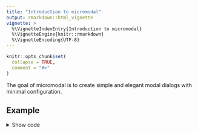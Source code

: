 ```yaml
---
title: "Introduction to micromodal"
output: rmarkdown::html_vignette
vignette: >
  %\VignetteIndexEntry{Introduction to micromodal}
  %\VignetteEngine{knitr::rmarkdown}
  %\VignetteEncoding{UTF-8}
---
```


```r
knitr::opts_chunk$set(
  collapse = TRUE,
  comment = "#>"
)
```

The goal of micromodal is to create simple and elegant modal dialogs with
minimal configuration.

## Example

<details>
<summary>Show code</summary>

```r
library(shiny)
library(micromodal)

server <- \(input, output, session) {

}

ui <- bslib::page(
  title = "Micromodal",
  theme = bslib::bs_theme(version = 5),
  # inform shiny to use {micromodal}:
  use_micromodal(),
  # your normal UI code:
  tags$div(
    class = "container",
    tags$div(
      class = "container my-5",
      tags$h1("Micromodal.js in Shiny", class = "mb-5"),
      # trigger for "modal-1"
      actionButton(
        inputId = "show_modal_1",
        label = "Exhibit 1",
        class = "btn-outline-primary px-3",
        `data-micromodal-trigger` = "modal-1"
      ),
      # trigger for "modal-2"
      actionButton(
        inputId = "show_modal_2",
        label = "Exhibit 2",
        class = "btn-outline-primary px-3",
        `data-micromodal-trigger` = "modal-2"
      )
    ),
    # modal-1:
    micromodal(
      id = "modal-1",
      title = "🔒 Login",
      content = tagList(
        textInput(
          inputId = "name",
          label = "Name",
          width = "400px"
        ),
        passwordInput(
          inputId = "password",
          label = tags$div(
            tags$span("Password"),
            tags$span("(required)", class = "text-muted fw-light")
          ),
          width = "400px"
        ) |> tagAppendAttributes(class = "mb-0"),
        tags$div(
          "Must be atleast 6 characters long.",
          class = "text-muted fw-light"
        )
      ),
      footer = tagList(
        tags$button(
          class = "modal__btn modal__btn-primary",
          "Continue"
        ),
        tags$a(
          href = "#",
          class = "ms-3",
          `data-micromodal-close` = NA,
          `aria-label` = "Close this dialog window",
          "Cancel"
        )
      )
    ),
    # modal-2:
    micromodal(
      id = "modal-2",
      title = "Micromodal 🔥",
      content = tagList(
        tags$p("This is a completely accessible modal."),
        tags$p(
          "Try hitting the",
          tags$code("tab"),
          "key* and notice how the focus stays",
          "within the modal itself. To close modal hit the",
          tags$code("esc"),
          "button, click on the overlay or just click the close button."
        ),
        tags$p("*", tags$code("alt + tab"), "in safari")
      ),
      footer = tagList(
        tags$button(
          class = "modal__btn modal__btn-primary",
          "Continue"
        ),
        tags$button(
          class = "modal__btn ms-2",
          `data-micromodal-close` = NA,
          `aria-label` = "Close this dialog window",
          "Close"
        )
      )
    )
  )
)
```

</details>
